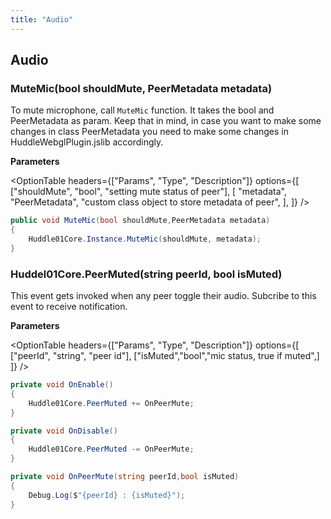 ---
title: "Audio"
---


## Audio

### MuteMic(bool shouldMute, PeerMetadata metadata)

To mute microphone, call `MuteMic` function. It takes the bool and PeerMetadata as param. Keep that in mind, in case you want to make some changes in class PeerMetadata you need to make some changes in HuddleWebglPlugin.jslib accordingly.

**Parameters**

<OptionTable
  headers={["Params", "Type", "Description"]}
  options={[
    ["shouldMute", "bool", "setting mute status of peer"],
    [
      "metadata",
      "PeerMetadata",
      "custom class object to store metadata of peer",
    ],
  ]}
/>

```csharp filename=".csharp"
public void MuteMic(bool shouldMute,PeerMetadata metadata)
{
    Huddle01Core.Instance.MuteMic(shouldMute, metadata);
}
```

### Huddel01Core.PeerMuted(string peerId, bool isMuted)
This event gets invoked when any peer toggle their audio. Subcribe to this event to receive notification.

**Parameters**

<OptionTable
  headers={["Params", "Type", "Description"]}
  options={[
    ["peerId", "string", "peer id"],
    ["isMuted","bool","mic status, true if muted",]
  ]}
/>

```csharp filename=".csharp"
private void OnEnable()
{
    Huddle01Core.PeerMuted += OnPeerMute;
}    

private void OnDisable()
{
    Huddle01Core.PeerMuted -= OnPeerMute;
}

private void OnPeerMute(string peerId,bool isMuted)
{
    Debug.Log($"{peerId} : {isMuted}");
}
```


